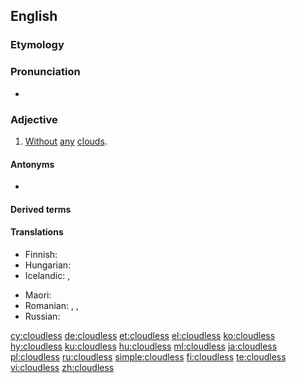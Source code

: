 ==English==

===Etymology===
{{suffix|cloud|less|lang=en}}

===Pronunciation===
* {{audio|En-us-cloudless.ogg|Audio (US)|lang=en}}

===Adjective===
{{en-adj}}

# [[without|Without]] [[any]] [[cloud]]s.

====Antonyms====
* {{l|en|cloudy}}

====Derived terms====
{{der2|lang=en
|cloudlessness
|cloudless sulfur
|cloudless sulphur
|cloudlessly}}

====Translations====
{{trans-top|without any clouds}}
* Finnish: {{t+|fi|pilvetön}}
* Hungarian: {{t+|hu|felhőtlen}}
* Icelandic: {{t+|is|heiður}}, {{t|is|heiðskír}}
{{trans-mid}}
* Maori: {{t|mi|tīhore}}
* Romanian: {{t+|ro|senin}}, {{t+|ro|clar}}, {{t+|ro|limpede}}
* Russian: {{t+|ru|безо́блачный}}
{{trans-bottom}}

[[cy:cloudless]]
[[de:cloudless]]
[[et:cloudless]]
[[el:cloudless]]
[[ko:cloudless]]
[[hy:cloudless]]
[[ku:cloudless]]
[[hu:cloudless]]
[[ml:cloudless]]
[[ja:cloudless]]
[[pl:cloudless]]
[[ru:cloudless]]
[[simple:cloudless]]
[[fi:cloudless]]
[[te:cloudless]]
[[vi:cloudless]]
[[zh:cloudless]]